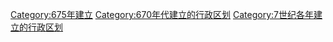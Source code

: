 [[Category:675年建立|Category:675年建立]]
[[Category:670年代建立的行政区划|Category:670年代建立的行政区划]]
[[Category:7世纪各年建立的行政区划|Category:7世纪各年建立的行政区划]]